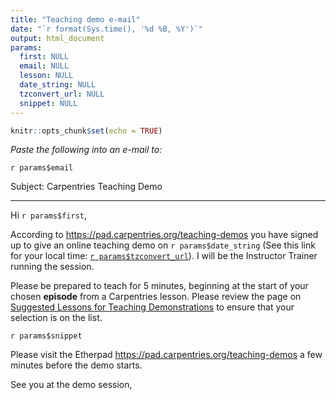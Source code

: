```yaml
---
title: "Teaching demo e-mail"
date: "`r format(Sys.time(), '%d %B, %Y')`"
output: html_document
params:
  first: NULL
  email: NULL
  lesson: NULL
  date_string: NULL
  tzconvert_url: NULL
  snippet: NULL
---
```


```r
knitr::opts_chunk$set(echo = TRUE)
```

_Paste the following into an e-mail to:_

`r params$email`

Subject: Carpentries Teaching Demo

***

Hi `r params$first`,


According to 
[https://pad.carpentries.org/teaching-demos](https://pad.carpentries.org/teaching-demos) 
you have signed up to give an online teaching demo on `r params$date_string` 
(See this link for your local time: [`r params$tzconvert_url`](`r params$tzconvert_url`)). 
I will be the Instructor Trainer running the session.

Please be prepared to teach for 5 minutes, beginning at the start of your 
chosen **episode** from a Carpentries lesson. Please review the page on 
[Suggested Lessons for Teaching Demonstrations](https://carpentries.github.io/instructor-training/demo_lessons) 
to ensure that your selection is on the list.

`r params$snippet`

Please visit the Etherpad 
[https://pad.carpentries.org/teaching-demos](https://pad.carpentries.org/teaching-demos) 
a few minutes before the demo starts.

See you at the demo session,